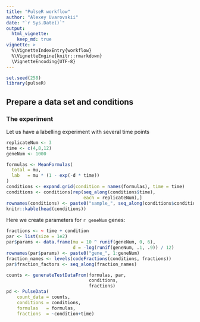 ```yaml
---
title: "PulseR workflow"
author: "Alexey Uvarovskii"
date: "`r Sys.Date()`"
output:
  html_vignette:
    keep_md: true
vignette: >
  %\VignetteIndexEntry{workflow}
  %\VignetteEngine{knitr::rmarkdown}
  \VignetteEncoding{UTF-8}
---
```


```r
set.seed(258)
library(pulseR)
```

## Prepare a data set and conditions

### The experiment

Let us have a labelling experiment with several time points
```r
replicateNum <- 3
time <- c(4,8,12)
geneNum <- 1000

```

```r
formulas <- MeanFormulas(
  total = mu,
  lab   = mu * (1 - exp(-d * time))
)
conditions <- expand.grid(condition = names(formulas), time = time)
conditions <- conditions[rep(seq_along(conditions$time),
                             each = replicateNum),]
rownames(conditions) <- paste0("sample_", seq_along(conditions$condition))
knitr::kable(head(conditions))

```

Here we create parameters for `r geneNum` genes:
```r
fractions <- ~ time + condition
par <- list(size = 1e2)
par$params <- data.frame(mu = 10 ^ runif(geneNum, 0, 6),
                         d = -log(runif(geneNum, .1, .9)) / 12)
rownames(par$params) <- paste0("gene_", 1:geneNum)
fraction_names <- levels(codeFractions(conditions, fractions))
par$fraction_factors <- seq_along(fraction_names)
```

```r
counts <- generateTestDataFrom(formulas, par,
                               conditions,
                               fractions)
pd <- PulseData(
    count_data = counts,
    conditions = conditions,
    formulas   = formulas,
    fractions  = ~condition+time)
```
